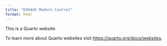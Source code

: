 ```yaml
---
title: "EGH445 Modern Control"
format: html
---
```


This is a Quarto website.

To learn more about Quarto websites visit <https://quarto.org/docs/websites>.
